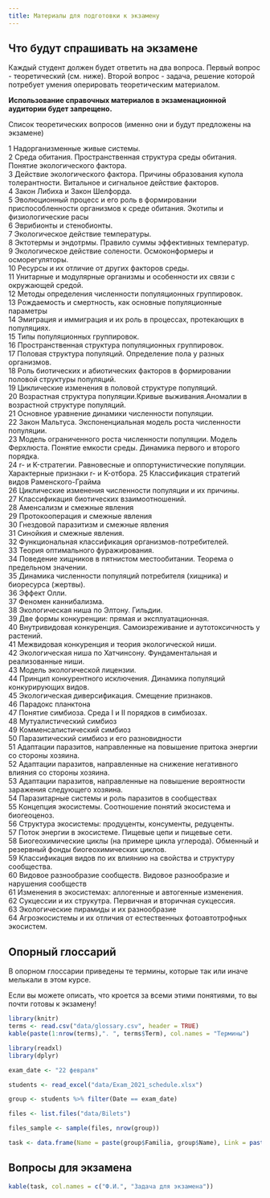 ```yaml
---
title: Материалы для подготовки к экзамену
---
```


## Что будут спрашивать на экзамене

Каждый студент должен будет ответить на два вопроса. Первый вопрос - теоретический (см. ниже). Второй вопрос - задача, решение которой потребует умения оперировать теоретическим материалом.


**Использование справочных материалов в экзаменационной аудитории будет запрещено.**  

Список теоретических вопросов (именно они и будут предложены на экзамене)

<!-- **Восклицательным знаком (!) помечены те вопросы, ответы на которые были даны на семинарах или в литературе, рекомендованной для самостоятельного изучения (самостоятельные работы №№ 1, 2, 3)** -->

<!-- 1.Надорганизменные живые системы.       -->
<!-- 2.Среда обитания. Пространственная структура среды обитания. Понятие экологического фактора.    -->
<!-- 3.Действие экологического фактора. Причины образования купола толерантности. Витальное и сигнальное действие факторов.    -->
<!-- 4.Закон Либиха и Закон Шелфорда.    -->
<!-- 5!.Эволюционный процесс и его роль в формировании приспособленности организмов к среде обитания. Экотипы и физиологические расы     -->
<!-- 6.Эврибионты и стенобионты.     -->
<!-- 7!.Изменение реакции организмов на действие экологического фактора в пространстве и времени. Ритмы в активности организмов: Циркадные и лунные ритмы.      -->
<!-- 8.Классификации экологических факторов.     -->
<!-- 9!.Экологическое действие света (фотопериодизм)     -->
<!-- 10!.Экологическое действие света (сциофиты и гелиофиты)    -->
<!-- 11!.Экологическое действие температуры.     -->
<!-- 12.Эктотермы и эндотрмы. Правило суммы эффективных температур.      -->
<!-- 13.Экологическое действие солености. Осмоконформеры и осморегуляторы.     -->
<!-- 14.Ресурсы и их отличие от других факторов среды.     -->
<!-- 15.Унитарные и модулярные организмы и особенности их связи с окружающей средой.     -->
<!-- 16.Методы определения численности популяционных группировок.     -->
<!-- 17.Рождаемость и смертность, как основные популяционные параметры     -->
<!-- 18.Эмиграция и иммиграция и их роль в процессах, протекающих в популяциях.     -->
<!-- 19.Типы популяционных группировок.     -->
<!-- 20.Пространственная структура популяционных группировок.     -->
<!-- 21.Половая структура популяций. Определение пола у разных организмов.     -->
<!-- 22.Роль биотических и абиотических факторов в формировании половой структуры популяций.     -->
<!-- 23.Циклические изменения в половой структуре популяций.     -->
<!-- 24.Возрастная структура популяции.Кривые выживания.Аномалии в возрастной структуре популяций.     -->
<!-- 25.Основное уравнение динамики численности популяции.     -->
<!-- 26.Закон Мальтуса. Экспоненциальная модель роста численности популяции.     -->
<!-- 27.Модель ограниченного роста численности популяции. Модель Ферхлюста. Понятие емкости среды. Динамика первого и второго порядка.     -->
<!-- 28.r- и K-стратегии. Равновесные и оппортунистические популяции. Характерные признаки r- и K-отбора. -->
<!-- 29.Классификация стратегий видов Раменского-Грайма     -->
<!-- 30.Циклические изменения численности популяции и их причины.     -->
<!-- 31.Классификация симфизиологичских связей     -->
<!-- 32.Классификация взаимоотношений по результату взаимодействий.     -->
<!-- 33.Аменсализм и смежные явления      -->
<!-- 34.Протокооперация и смежные явления     -->
<!-- 35.Гнездовой паразитизм и смежные явления     -->
<!-- 36.Cинойкия и смежные явления.     -->
<!-- 37.Функциональная классификация организмов-потребителей.     -->
<!-- 38.Теория оптимального фуражирования.     -->
<!-- 39.Поведение хищников в пятнистом местообитании. Теорема о предельном значении.     -->
<!-- 40.Динамика численности популяций потребителя (хищника) и биоресурса (жертвы).     -->
<!-- 41.Эффект Олли.      -->
<!-- 42.Феномен каннибализма.     -->
<!-- 43.Экологическая ниша по Элтону. Гильдии.     -->
<!-- 44.Две формы конкуренции: прямая и эксплуатационная.       -->
<!-- 45.Внутривидовая конкуренция. Самоизреживание и аутотоксичность у растений.      -->
<!-- 46.Межвидовая конкуренция и теория экологической ниши.      -->
<!-- 47.Экологическая ниша по Хатчинсону. Фундаментальная и реализованные ниши.      -->
<!-- 48.Модель экологической лицензии.      -->
<!-- 49.Принцип конкурентного исключения. Динамика популяций конкурирующих видов.      -->
<!-- 50.Особенности конкурентных взаимоотношений в растительных сообществах      -->
<!-- 51.Экологическая диверсификация. Смещение признаков.       -->
<!-- 52.Парадокс планктона      -->
<!-- 53.Влияние межвидовой и внутривидовой конкуренции на место видов в экосистеме.        -->
<!-- 54.Понятие симбиоза. Среда I и II порядков в симбиозах.        -->
<!-- 55.Стратегии симбионтов и хозяев в становлении разных типов симбиозов.       -->
<!-- 56.Мутуалистический симбиоз      -->
<!-- 57.Комменсалистический симбиоз       -->
<!-- 58.Паразитический симбиоз и его разновидности       -->
<!-- 59.Адаптации паразитов, направленные на повышение притока энергии со стороны хозяина.       -->
<!-- 60.Адаптации паразитов, направленные на снижение негативного влияния со стороны хозяина.       -->
<!-- 61.Адаптации паразитов, направленные на повышение вероятности заражения следующего хозяина.       -->
<!-- 62.Паразитарные системы и роль паразитов в сообществах        -->
<!-- 63.Концепция экосистемы. Соотношение понятий экосистема и биогеоценоз.       -->
<!-- 64!.Автотрофный и гетеротрофный компоненты экосистемы, их пространственное и временнóе разделение.     -->
<!-- 65.Структура экосистемы: продуценты, консументы, редуценты.       -->
<!-- 66.Поток энергии в экосистеме. Пищевые цепи и пищевые сети.      -->
<!-- 67!.Биогеохимические циклы (на примере цикла углерода). Обменный и резервный фонды биогеохимических циклов.       -->
<!-- 68.Классификация видов по их влиянию на свойства и структуру сообщества.       -->
<!-- 69.Видовое разнообразие сообществ. Видовое разнообразие и нарушения сообществ       -->
<!-- 70!.Изменения в экосистемах: аллогенные и автогенные изменения.       -->
<!-- 71!.Cукцессии и их струкутра. Первичная и вторичная сукцессия.       -->
<!-- 72!.Флуктуации и их разнообразие.       -->
<!-- 73.Экосистемный и популяционный подход в экологии.       -->
<!-- 74!.Экологические ниши в растительном мире         -->
<!-- 75!.Жизненные формы животных и растений. Жизненные формы по Раункиеру.      -->
<!-- 76.В чём сходство и в чём различие понятий «хищник», «детритофаг» и «редуцент»?       -->
<!-- 77.Автотрофные и гетеротрофные экосистемы.      -->
<!-- 78.Гетеротрофные антропогенные экосистемы      -->
<!-- 79!.Биологическая продуктивность экосистем       -->
<!-- 80!.Круговороты органического вещества в водных и наземных экосистемах      -->
<!-- 81.Экологические пирамиды и их разнообразие      -->
<!-- 82!.Агроэкосистемы и их отличия от естественных фотоавтотрофных экосистем.      -->
<!-- 83.Эксперимент «Биосфера 2» и причины его остановки.       -->
<!-- 84.Суть и критика теории «Моноклимакса» Ф. Клеменса       -->
<!-- 85.Адвентивные и инвазионные виды        -->
<!-- 86!.Основные биомы суши, их площадь и продуктивность.        -->



<!-- Список вопросов для биотехнологов -->

1	Надорганизменные живые системы.      
2	Среда обитания. Пространственная структура среды обитания. Понятие экологического фактора.   
3	Действие экологического фактора. Причины образования купола толерантности. Витальное и сигнальное действие факторов.   
4	Закон Либиха и Закон Шелфорда.   
5	Эволюционный процесс и его роль в формировании приспособленности организмов к среде обитания. Экотипы и физиологические расы    
6	Эврибионты и стенобионты.    
7	Экологическое действие температуры.    
8	Эктотермы и эндотрмы. Правило суммы эффективных температур.     
9	Экологическое действие солености. Осмоконформеры и осморегуляторы.    
10	Ресурсы и их отличие от других факторов среды.    
11	Унитарные и модулярные организмы и особенности их связи с окружающей средой.    
12	Методы определения численности популяционных группировок.    
13	Рождаемость и смертность, как основные популяционные параметры    
14	Эмиграция и иммиграция и их роль в процессах, протекающих в популяциях.    
15	Типы популяционных группировок.    
16	Пространственная структура популяционных группировок.    
17	Половая структура популяций. Определение пола у разных организмов.    
18	Роль биотических и абиотических факторов в формировании половой структуры популяций.    
19	Циклические изменения в половой структуре популяций.    
20	Возрастная структура популяции.Кривые выживания.Аномалии в возрастной структуре популяций.    
21	Основное уравнение динамики численности популяции.    
22	Закон Мальтуса. Экспоненциальная модель роста численности популяции.    
23	Модель ограниченного роста численности популяции. Модель Ферхлюста. Понятие емкости среды. Динамика первого и второго порядка.    
24	r- и K-стратегии. Равновесные и оппортунистические популяции. Характерные признаки r- и K-отбора.
25	Классификация стратегий видов Раменского-Грайма    
26	Циклические изменения численности популяции и их причины.    
27	Классификация биотических взаимоотношений.    
28	Аменсализм и смежные явления     
29	Протокооперация и смежные явления    
30	Гнездовой паразитизм и смежные явления    
31	Cинойкия и смежные явления.    
32	Функциональная классификация организмов-потребителей.    
33	Теория оптимального фуражирования.    
34	Поведение хищников в пятнистом местообитании. Теорема о предельном значении.    
35	Динамика численности популяций потребителя (хищника) и биоресурса (жертвы).    
36	Эффект Олли.     
37	Феномен каннибализма.    
38	Экологическая ниша по Элтону. Гильдии.    
39	Две формы конкуренции: прямая и эксплуатационная.      
40	Внутривидовая конкуренция. Самоизреживание и аутотоксичность у растений.     
41	Межвидовая конкуренция и теория экологической ниши.     
42	Экологическая ниша по Хатчинсону. Фундаментальная и реализованные ниши.     
43	Модель экологической лицензии.     
44	Принцип конкурентного исключения. Динамика популяций конкурирующих видов.     
45	Экологическая диверсификация. Смещение признаков.      
46	Парадокс планктона     
47	Понятие симбиоза. Среда I и II порядков в симбиозах.       
48	Мутуалистический симбиоз     
49	Комменсалистический симбиоз      
50	Паразитический симбиоз и его разновидности      
51	Адаптации паразитов, направленные на повышение притока энергии со стороны хозяина.      
52	Адаптации паразитов, направленные на снижение негативного влияния со стороны хозяина.      
53	Адаптации паразитов, направленные на повышение вероятности заражения следующего хозяина.      
54	Паразитарные системы и роль паразитов в сообществах       
55	Концепция экосистемы. Соотношение понятий экосистема и биогеоценоз.      
56	Структура экосистемы: продуценты, консументы, редуценты.      
57	Поток энергии в экосистеме. Пищевые цепи и пищевые сети.     
58	Биогеохимические циклы (на примере цикла углерода). Обменный и резервный фонды биогеохимических циклов.      
59	Классификация видов по их влиянию на свойства и структуру сообщества.      
60	Видовое разнообразие сообществ. Видовое разнообразие и нарушения сообществ      
61	Изменения в экосистемах: аллогенные и автогенные изменения.      
62	Cукцессии и их струкутра. Первичная и вторичная сукцессия.      
63	Экологические пирамиды и их разнообразие     
64	Агроэкосистемы и их отличия от естественных фотоавтотрофных экосистем.     






## Опорный глоссарий {.smaller}

В опорном глоссарии приведены те термины, которые так или иначе мелькали в этом курсе. 

Если вы можете описать, что кроется за всеми этими понятиями, то вы почти готовы к экзамену!

```r
library(knitr)
terms <- read.csv("data/glossary.csv", header = TRUE)
kable(paste(1:nrow(terms),". ", terms$Term), col.names = "Термины")
```


```r
library(readxl)
library(dplyr)

exam_date <- "22 февраля"

students <- read_excel("data/Exam_2021_schedule.xlsx")

group <- students %>% filter(Date == exam_date)

files <- list.files("data/Bilets")

files_sample <- sample(files, nrow(group))

task <- data.frame(Name = paste(group$Familia, group$Name), Link = paste("[Задача](data/Bilets/",files_sample,")", sep = ""))


```


## Вопросы для экзамена

```r
kable(task, col.names = c("Ф.И.", "Задача для экзамена"))
```

